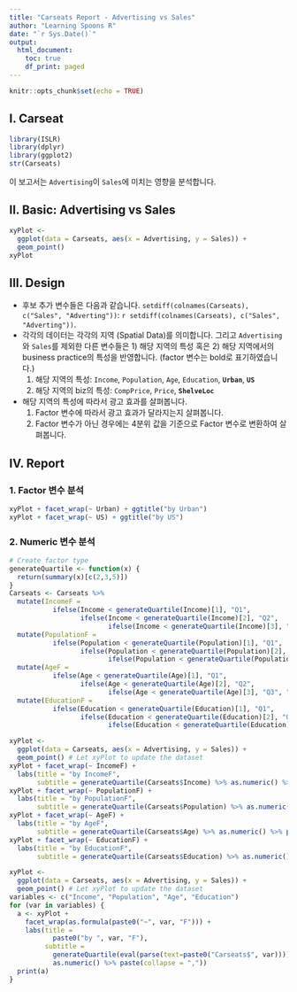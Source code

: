 ---
title: "Carseats Report - Advertising vs Sales"
author: "Learning Spoons R"
date: "`r Sys.Date()`"
output:
  html_document:
    toc: true  
    df_print: paged
---

```{r setup, include=FALSE}
knitr::opts_chunk$set(echo = TRUE)
```

## I. Carseat

```{r, message=FALSE}
library(ISLR)
library(dplyr)
library(ggplot2)
str(Carseats) 
```

이 보고서는 `Advertising`이 `Sales`에 미치는 영향을 분석합니다.  

## II. Basic: Advertising vs Sales  

```{r}
xyPlot <- 
  ggplot(data = Carseats, aes(x = Advertising, y = Sales)) + 
  geom_point()
xyPlot
```  

## III. Design    

+ 후보 추가 변수들은 다음과 같습니다. `setdiff(colnames(Carseats), c("Sales", "Adverting"))`: `r setdiff(colnames(Carseats), c("Sales", "Adverting"))`.  
+ 각각의 데이터는 각각의 지역 (Spatial Data)를 의미합니다.  그리고 `Advertising`와 `Sales`를 제외한 다른 변수들은 1) 해당 지역의 특성 혹은 2) 해당 지역에서의 business practice의 특성을 반영합니다. (factor 변수는 bold로 표기하였습니다.)   
  1. 해당 지역의 특성: `Income`, `Population`, `Age`, `Education`, **`Urban`**, **`US`**   
  2. 해당 지역의 biz의 특성: `CompPrice`, `Price`, **`ShelveLoc`**  

+ 해당 지역의 특성에 따라서 광고 효과를 살펴봅니다.  
  1. Factor 변수에 따라서 광고 효과가 달라지는지 살펴봅니다.  
  2. Factor 변수가 아닌 경우에는 4분위 값을 기준으로 Factor 변수로 변환하여 살펴봅니다.  
 
## IV. Report  

### 1. Factor 변수 분석   

```{r}
xyPlot + facet_wrap(~ Urban) + ggtitle("by Urban")
xyPlot + facet_wrap(~ US) + ggtitle("by US")
```

### 2. Numeric 변수 분석  

```{r}
# Create factor type
generateQuartile <- function(x) {
  return(summary(x)[c(2,3,5)])
}
Carseats <- Carseats %>% 
  mutate(IncomeF = 
           ifelse(Income < generateQuartile(Income)[1], "Q1",
                  ifelse(Income < generateQuartile(Income)[2], "Q2",
                         ifelse(Income < generateQuartile(Income)[3], "Q3", "Q4")))) %>%
  mutate(PopulationF = 
           ifelse(Population < generateQuartile(Population)[1], "Q1",
                  ifelse(Population < generateQuartile(Population)[2], "Q2",
                         ifelse(Population < generateQuartile(Population)[3], "Q3", "Q4")))) %>%
  mutate(AgeF = 
           ifelse(Age < generateQuartile(Age)[1], "Q1",
                  ifelse(Age < generateQuartile(Age)[2], "Q2",
                         ifelse(Age < generateQuartile(Age)[3], "Q3", "Q4")))) %>%
  mutate(EducationF = 
           ifelse(Education < generateQuartile(Education)[1], "Q1",
                  ifelse(Education < generateQuartile(Education)[2], "Q2",
                         ifelse(Education < generateQuartile(Education)[3], "Q3", "Q4"))))
```

```{r, eval=FALSE}
xyPlot <- 
  ggplot(data = Carseats, aes(x = Advertising, y = Sales)) + 
  geom_point() # Let xyPlot to update the dataset 
xyPlot + facet_wrap(~ IncomeF) + 
  labs(title = "by IncomeF", 
       subtitle = generateQuartile(Carseats$Income) %>% as.numeric() %>% paste(collapse = ","))
xyPlot + facet_wrap(~ PopulationF) +
  labs(title = "by PopulationF", 
       subtitle = generateQuartile(Carseats$Population) %>% as.numeric() %>% paste(collapse = ","))
xyPlot + facet_wrap(~ AgeF) + 
  labs(title = "by AgeF", 
       subtitle = generateQuartile(Carseats$Age) %>% as.numeric() %>% paste(collapse = ","))
xyPlot + facet_wrap(~ EducationF) + 
  labs(title = "by EducationF", 
       subtitle = generateQuartile(Carseats$Education) %>% as.numeric() %>% paste(collapse = ","))
```

```{r}
xyPlot <- 
  ggplot(data = Carseats, aes(x = Advertising, y = Sales)) + 
  geom_point() # Let xyPlot to update the dataset 
variables <- c("Income", "Population", "Age", "Education")
for (var in variables) {
  a <- xyPlot + 
    facet_wrap(as.formula(paste0("~", var, "F"))) +
    labs(title = 
           paste0("by ", var, "F"),
         subtitle = 
           generateQuartile(eval(parse(text=paste0("Carseats$", var)))) %>%
           as.numeric() %>% paste(collapse = ","))
  print(a)
}
```




